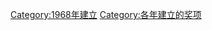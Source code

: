{{cat topic in year| topic=建立的奖项|year=1968}}
[[Category:1968年建立|Category:1968年建立]]
[[Category:各年建立的奖项|Category:各年建立的奖项]]